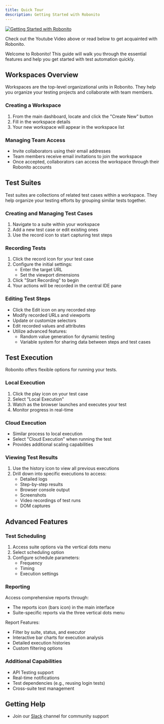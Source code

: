 ```yaml
---
title: Quick Tour
description: Getting Started with Robonito
---
```


[![Getting Started with Robonito](https://markdown-videos-api.jorgenkh.no/url?url=https%3A%2F%2Fwww.youtube.com%2Fwatch%3Fv%3DHA6hpQ15ogo)](https://www.youtube.com/watch?v=HA6hpQ15ogo)

Check out the Youtube Video above or read below to get acquainted with Robonito.


Welcome to Robonito! This guide will walk you through the essential features and help you get started with test automation quickly.

## Workspaces Overview

Workspaces are the top-level organizational units in Robonito. They help you organize your testing projects and collaborate with team members.

### Creating a Workspace
1. From the main dashboard, locate and click the "Create New" button
2. Fill in the workspace details
3. Your new workspace will appear in the workspace list

### Managing Team Access
- Invite collaborators using their email addresses
- Team members receive email invitations to join the workspace
- Once accepted, collaborators can access the workspace through their Robonito accounts

## Test Suites

Test suites are collections of related test cases within a workspace. They help organize your testing efforts by grouping similar tests together.

### Creating and Managing Test Cases
1. Navigate to a suite within your workspace
2. Add a new test case or edit existing ones
3. Use the record icon to start capturing test steps

### Recording Tests
1. Click the record icon for your test case
2. Configure the initial settings:
   - Enter the target URL
   - Set the viewport dimensions
3. Click "Start Recording" to begin
4. Your actions will be recorded in the central IDE pane

### Editing Test Steps
- Click the Edit icon on any recorded step
- Modify recorded URLs and viewports
- Update or customize selectors
- Edit recorded values and attributes
- Utilize advanced features:
  - Random value generation for dynamic testing
  - Variable system for sharing data between steps and test cases

## Test Execution

Robonito offers flexible options for running your tests.

### Local Execution
1. Click the play icon on your test case
2. Select "Local Execution"
3. Watch as the browser launches and executes your test
4. Monitor progress in real-time

### Cloud Execution
- Similar process to local execution
- Select "Cloud Execution" when running the test
- Provides additional scaling capabilities

### Viewing Test Results
1. Use the history icon to view all previous executions
2. Drill down into specific executions to access:
   - Detailed logs
   - Step-by-step results
   - Browser console output
   - Screenshots
   - Video recordings of test runs
   - DOM captures

## Advanced Features

### Test Scheduling
1. Access suite options via the vertical dots menu
2. Select scheduling option
3. Configure schedule parameters:
   - Frequency
   - Timing
   - Execution settings

### Reporting
Access comprehensive reports through:
- The reports icon (bars icon) in the main interface
- Suite-specific reports via the three vertical dots menu

Report Features:
- Filter by suite, status, and executor
- Interactive bar charts for execution analysis
- Detailed execution histories
- Custom filtering options

### Additional Capabilities
- API Testing support
- Real-time notifications
- Test dependencies (e.g., reusing login tests)
- Cross-suite test management

## Getting Help
- Join our [Slack](https://join.slack.com/t/robonito/shared_invite/zt-2vzwc6wol-wJUrgT4aL9~LbhiCYwdczA) channel for community support